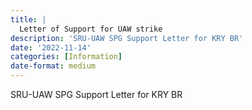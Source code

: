```yaml
---
title: |
  Letter of Support for UAW strike
description: 'SRU-UAW SPG Support Letter for KRY BR'
date: '2022-11-14'
categories: [Information]
date-format: medium 
---
```



SRU-UAW SPG Support Letter for KRY BR



